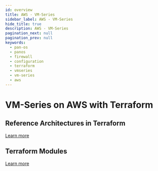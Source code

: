 ```yaml
---
id: overview
title: AWS - VM-Series
sidebar_label: AWS - VM-Series
hide_title: true
description: AWS - VM-Series
pagination_next: null
pagination_prev: null
keywords:
  - pan-os
  - panos
  - firewall
  - configuration
  - terraform
  - vmseries
  - vm-series
  - aws
---
```


# VM-Series on AWS with Terraform

## Reference Architectures in Terraform


<ReferenceArchitectureIntro cloudname="AWS" />

[Learn more](../reference-architectures)

## Terraform Modules


<ModulesIntro cloudname="AWS" />

[Learn more](../modules)
